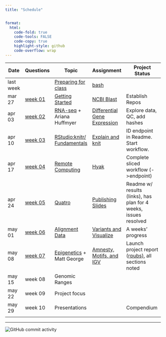```yaml
---
title: "Schedule"


format:
  html:
    code-fold: true
    code-tools: FALSE
    code-copy: true
    highlight-style: github
    code-overflow: wrap
---
```


| Date      | Questions                       | Topic                                                    | Assignment                                              | Project Status                                                                                                          |
|-----------|---------------------------------|----------------------------------------------------------|---------------------------------------------------------|-------------------------------------------------------------------------------------------------------------------------|
| last week |                                 | [Preparing for class](lectures/00-before.qmd)            | [bash](assignments/00-bash.qmd)                         |                                                                                                                         |
| mar 27    | [week 01](questions/week01.md)  | [Getting Started](lectures/01-start-up.qmd)              | [NCBI Blast](assignments/01-blast.qmd)                  | Establish Repos                                                                                                         |
| apr 03    | [week 02](questions/week02.qmd) | [RNA-seq](lectures/02-rna-seq.qmd) + Ariana Huffmyer     | [Differential Gene Expression](assignments/02-DGE.qmd)  | Explore data, QC, add hashes                                                                                            |
| apr 10    | [week 03](questions/week03.qmd) | [RStudio:knitr/ Fundamentals](lectures/03-rstudio.qmd)   | [Explain and knit](assignments/03-knit.qmd)             | ID endpoint in Readme. Start workflow.                                                                                  |
| apr 17    | [week 04](questions/week04.qmd) | [Remote Computing](lectures/04-remote.qmd)               | [Hyak](assignments/04-hyak.qmd)                         | Complete sliced workflow (-\>endpoint)                                                                                  |
| apr 24    | [week 05](questions/week05.qmd) | [Quatro](lectures/05-knit-slides.qmd)                    | [Publishing Slides](assignments/05-slidedeck.qmd)       | Readme w/ results (links), has plan for 4 weeks, issues resolved                                                        |
| may 01    | [week 06](questions/week06.qmd) | [Alignment Data](lectures/06-snps.qmd)                   | [Variants and Visualize](assignments/06-rnaseq-snp.qmd) | A weeks' progress                                                                                                       |
| may 08    | [week 07](questions/week07.qmd) | [Epigenetics](lectures/07-methylation.qmd) + Matt George | [Amnesty, Motifs, and IGV](assignments/07-CG.qmd)       | Launch project report ([rpubs)](https://github.com/course-fish546-2023/assistance-public/issues/16), all sections noted |
| may 15    | week 08                         | Genomic Ranges                                           |                                                         |                                                                                                                         |
| may 22    | week 09                         | Project focus                                            |                                                         |                                                                                                                         |
| may 29    | week 10                         | Presentations                                            |                                                         | Compendium                                                                                                              |
|           |                                 |                                                          |                                                         |                                                                                                                         |

------------------------------------------------------------------------

<img src="https://img.shields.io/github/commit-activity/w/sr320/course-FISH546-2023" alt="GitHub commit activity"/>
